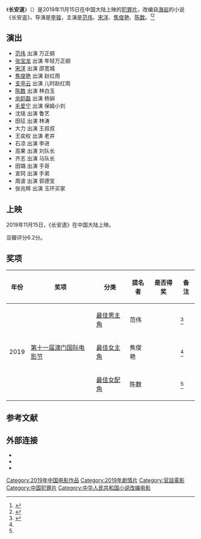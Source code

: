 {{电影信息框
| 片名     = 长安道
| 电影原名 = ''{{lang|en|Hunt Down}}''
| 图像     = Hunt Down poster.jpg
| 图像说明 = 海报
| 导演     = [[李骏|李骏]]
| 监制     = 胡明朗、杨锦
| 制片     = 韩肯、陈洁
| 编剧     = 丁小洋、李骏
| 原著     = 海岩《长安盗》
| 主演     = 范伟<br>宋洋<br>焦俊艳<br>陈数
| 配乐     = 
| 摄影     = 
| 剪辑     = 
| 制片商   = 紫映东方影业无锡有限公司<br>安吉骏驰影视文化工作室
| 发行商   = 
| 上映日期 = 2019年11月15日（中国大陆）
| 片长     = 113分钟
| 产地     = {{CHNML}}
| 语言     = 普通话
| 预算     = 
| 票房     = 
| 前集     = 
| 续集     = 
}}
《'''长安道'''》（{{lang-en|''Hunt Down''}}）是2019年11月15日在中国大陆上映的[[犯罪片|犯罪片]]，改编自[[海岩|海岩]]的小说《长安盗》，导演是[[李骏|李骏]]，主演是[[范伟|范伟]]、[[宋洋|宋洋]]、[[焦俊艳|焦俊艳]]、[[陈数|陈数]]。<ref>{{cite news |title=范伟宋洋情绪定格 《长安道》曝光16个角色瞬间 |url=https://www.1905.com/news/20190925/1410357.shtml |accessdate=2021-01-07 |work=1905 |date=2019-09-25 |archive-date=2021-01-09 |archive-url=https://web.archive.org/web/20210109131628/https://www.1905.com/news/20190925/1410357.shtml |dead-url=no }}</ref><ref>{{cite news |author1=吴龙珍 |title=《长安道》：糟糕的节奏浪费了有质感的演员 |url=http://www.bjnews.com.cn/ent/2019/11/17/650769.html |accessdate=2021-01-07 |work=新京报 |date=2019-11-17 |archive-date=2021-01-08 |archive-url=https://web.archive.org/web/20210108235830/http://www.bjnews.com.cn/ent/2019/11/17/650769.html |dead-url=no }}</ref>

==演出==
*[[范伟|范伟]] 出演 万正纲
*[[张宝龙|张宝龙]] 出演 年轻万正纲
*[[宋洋|宋洋]] 出演 邵宽城
*[[焦俊艳|焦俊艳]] 出演 赵红雨
*[[支亭云|支亭云]] 出演 儿时赵红雨
*[[陈数|陈数]] 出演 林白玉
*[[余皑磊|余皑磊]] 出演 杨锏
*[[毛爱宁|毛爱宁]] 出演 保姆小刘
*沈瑶 出演 鲁艺
*田征 出演 林涛
*大力 出演 王叔叔
*王奕权 出演 老井
*石凉 出演 李进
*高果 出演 刘队长
*齐志 出演 马队长
*田璐 出演 手哥
*宣珂 出演 手弟
*周波 出演 郭德宝
*张兆辉 出演 玉环买家

==上映==
2019年11月15日，《长安道》在中国大陆上映。

豆瓣评分6.2分。

==奖项==
{| class="wikitable"
|-
! 年份 !! 奖项 !! 分类 !! 提名者 !! 是否得奖 !! 备注
|-
| rowspan="3"| 2019 || rowspan="3"| [[第十一届澳门国际电影节|第十一届澳门国际电影节]] || [[金莲花奖最佳男主角|最佳男主角]] || 范伟 ||{{nom}}||<ref name="celery">{{cite news |author1=辛闻 |title=“金莲盛放 星耀澳门” 第11届澳门国际电影节圆满落幕 |url=http://news.sina.com.cn/o/2019-12-23/doc-iihnzahi9424358.shtml |accessdate=2021-01-07 |work=新浪 |date=2019-12-23 |archive-date=2021-01-09 |archive-url=https://web.archive.org/web/20210109072948/http://news.sina.com.cn/o/2019-12-23/doc-iihnzahi9424358.shtml |dead-url=no }}</ref>
|-
| [[金莲花奖最佳女主角|最佳女主角]] || 焦俊艳 ||{{nom}}||<ref name="celery"/>
|-
| [[金莲花奖最佳女配角|最佳女配角]] ||陈数||{{won}}||<ref name="celery"/>
|}

==参考文献==
{{reflist}}

==外部连接==
*{{douban|25747204}}
*{{Mtime|233466}}
*{{IMDB title|tt11203678}}

{{DEFAULTSORT:Chang长安道}}
[[Category:2019年中国电影作品|Category:2019年中国电影作品]]
[[Category:2019年劇情片|Category:2019年劇情片]]
[[Category:官話電影|Category:官話電影]]
[[Category:中国犯罪片|Category:中国犯罪片]]
[[Category:中华人民共和国小说改编电影|Category:中华人民共和国小说改编电影]]